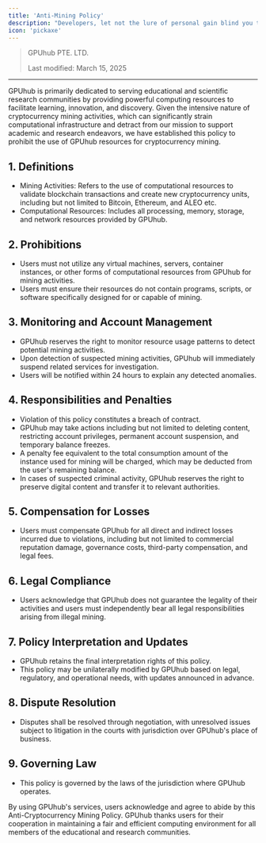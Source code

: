 ```yaml
---
title: 'Anti-Mining Policy'
description: "Developers, let not the lure of personal gain blind you to the greater good. Act with wisdom and restraint."
icon: 'pickaxe'
---
```


> GPUhub PTE. LTD. 
>
> Last modified: March 15, 2025

---

GPUhub is primarily dedicated to serving educational and scientific research communities by providing powerful computing resources to facilitate learning, innovation, and discovery. Given the intensive nature of cryptocurrency mining activities, which can significantly strain computational infrastructure and detract from our mission to support academic and research endeavors, we have established this policy to prohibit the use of GPUhub resources for cryptocurrency mining.

## 1. Definitions
- Mining Activities: Refers to the use of computational resources to validate blockchain transactions and create new cryptocurrency units, including but not limited to Bitcoin, Ethereum, and ALEO etc.
- Computational Resources: Includes all processing, memory, storage, and network resources provided by GPUhub.

## 2. Prohibitions
- Users must not utilize any virtual machines, servers, container instances, or other forms of computational resources from GPUhub for mining activities.
- Users must ensure their resources do not contain programs, scripts, or software specifically designed for or capable of mining.
## 3. Monitoring and Account Management
- GPUhub reserves the right to monitor resource usage patterns to detect potential mining activities.
- Upon detection of suspected mining activities, GPUhub will immediately suspend related services for investigation.
- Users will be notified within 24 hours to explain any detected anomalies.
## 4. Responsibilities and Penalties
- Violation of this policy constitutes a breach of contract.
- GPUhub may take actions including but not limited to deleting content, restricting account privileges, permanent account suspension, and temporary balance freezes.
- A penalty fee equivalent to the total consumption amount of the instance used for mining will be charged, which may be deducted from the user's remaining balance.
- In cases of suspected criminal activity, GPUhub reserves the right to preserve digital content and transfer it to relevant authorities.
## 5. Compensation for Losses
- Users must compensate GPUhub for all direct and indirect losses incurred due to violations, including but not limited to commercial reputation damage, governance costs, third-party compensation, and legal fees.
## 6. Legal Compliance
- Users acknowledge that GPUhub does not guarantee the legality of their activities and users must independently bear all legal responsibilities arising from illegal mining.
## 7. Policy Interpretation and Updates
- GPUhub retains the final interpretation rights of this policy.
- This policy may be unilaterally modified by GPUhub based on legal, regulatory, and operational needs, with updates announced in advance.
## 8. Dispute Resolution
- Disputes shall be resolved through negotiation, with unresolved issues subject to litigation in the courts with jurisdiction over GPUhub's place of business.
## 9. Governing Law
- This policy is governed by the laws of the jurisdiction where GPUhub operates.

By using GPUhub's services, users acknowledge and agree to abide by this Anti-Cryptocurrency Mining Policy. GPUhub thanks users for their cooperation in maintaining a fair and efficient computing environment for all members of the educational and research communities.

